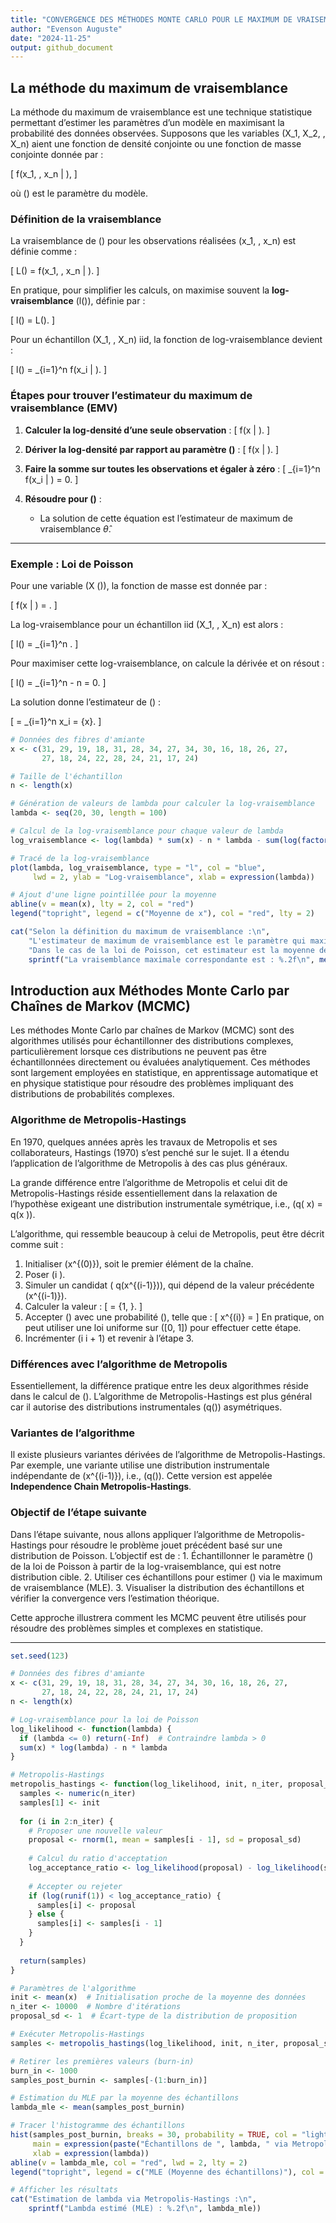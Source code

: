 ```yaml
---
title: "CONVERGENCE DES MÉTHODES MONTE CARLO POUR LE MAXIMUM DE VRAISEMBLANCEUntitled"
author: "Evenson Auguste"
date: "2024-11-25"
output: github_document
---
```


## La méthode du maximum de vraisemblance

La méthode du maximum de vraisemblance est une technique statistique permettant d’estimer les paramètres d’un modèle en maximisant la probabilité des données observées. Supposons que les variables \(X_1, X_2, \dots, X_n\) aient une fonction de densité conjointe ou une fonction de masse conjointe donnée par :

\[
f(x_1, \dots, x_n | \theta),
\]

où \(\theta\) est le paramètre du modèle.

### Définition de la vraisemblance

La vraisemblance de \(\theta\) pour les observations réalisées \(x_1, \dots, x_n\) est définie comme :

\[
L(\theta) = f(x_1, \dots, x_n | \theta).
\]

En pratique, pour simplifier les calculs, on maximise souvent la **log-vraisemblance** \(l(\theta)\), définie par :

\[
l(\theta) = \log L(\theta).
\]

Pour un échantillon \(X_1, \dots, X_n\) iid, la fonction de log-vraisemblance devient :

\[
l(\theta) = \sum_{i=1}^n \log f(x_i | \theta).
\]

### Étapes pour trouver l’estimateur du maximum de vraisemblance (EMV)

1. **Calculer la log-densité d’une seule observation** :
   \[
   \log f(x | \theta).
   \]

2. **Dériver la log-densité par rapport au paramètre \(\theta\)** :
   \[
   \frac{\partial}{\partial \theta} \log f(x | \theta).
   \]

3. **Faire la somme sur toutes les observations et égaler à zéro** :
   \[
   \sum_{i=1}^n \frac{\partial}{\partial \theta} \log f(x_i | \theta) = 0.
   \]

4. **Résoudre pour \(\theta\)** :
   - La solution de cette équation est l’estimateur de maximum de vraisemblance $\widehat{\theta}$.


---

### Exemple : Loi de Poisson

Pour une variable \(X \sim \text{Poisson}(\lambda)\), la fonction de masse est donnée par :

\[
f(x | \lambda) = \frac{e^{-\lambda} \lambda^x}{x!}.
\]

La log-vraisemblance pour un échantillon iid \(X_1, \dots, X_n\) est alors :

\[
l(\lambda) = \sum_{i=1}^n \left[ x_i \log \lambda - \lambda - \log(x_i!) \right].
\]

Pour maximiser cette log-vraisemblance, on calcule la dérivée et on résout :

\[
\frac{\partial}{\partial \lambda} l(\lambda) = \sum_{i=1}^n \frac{x_i}{\lambda} - n = 0.
\]

La solution donne l’estimateur de \(\lambda\) :

\[
\widehat{\lambda} = \frac{1}{n} \sum_{i=1}^n x_i = \bar{x}.
\]
 

```r
# Données des fibres d'amiante
x <- c(31, 29, 19, 18, 31, 28, 34, 27, 34, 30, 16, 18, 26, 27,
       27, 18, 24, 22, 28, 24, 21, 17, 24)

# Taille de l'échantillon
n <- length(x)

# Génération de valeurs de lambda pour calculer la log-vraisemblance
lambda <- seq(20, 30, length = 100)

# Calcul de la log-vraisemblance pour chaque valeur de lambda
log_vraisemblance <- log(lambda) * sum(x) - n * lambda - sum(log(factorial(x)))

# Tracé de la log-vraisemblance
plot(lambda, log_vraisemblance, type = "l", col = "blue",
     lwd = 2, ylab = "Log-vraisemblance", xlab = expression(lambda))

# Ajout d'une ligne pointillée pour la moyenne
abline(v = mean(x), lty = 2, col = "red")
legend("topright", legend = c("Moyenne de x"), col = "red", lty = 2)

cat("Selon la définition du maximum de vraisemblance :\n",
    "L'estimateur de maximum de vraisemblance est le paramètre qui maximise la probabilité des données observées.\n",
    "Dans le cas de la loi de Poisson, cet estimateur est la moyenne des observations.\n",
    sprintf("La vraisemblance maximale correspondante est : %.2f\n", mean(x)))

```


## Introduction aux Méthodes Monte Carlo par Chaînes de Markov (MCMC)

Les méthodes Monte Carlo par chaînes de Markov (MCMC) sont des algorithmes utilisés pour échantillonner des distributions complexes, particulièrement lorsque ces distributions ne peuvent pas être échantillonnées directement ou évaluées analytiquement. Ces méthodes sont largement employées en statistique, en apprentissage automatique et en physique statistique pour résoudre des problèmes impliquant des distributions de probabilités complexes.

### Algorithme de Metropolis-Hastings

En 1970, quelques années après les travaux de Metropolis et ses collaborateurs, Hastings (1970) s’est penché sur le sujet. Il a étendu l’application de l’algorithme de Metropolis à des cas plus généraux. 

La grande différence entre l’algorithme de Metropolis et celui dit de Metropolis-Hastings réside essentiellement dans la relaxation de l’hypothèse exigeant une distribution instrumentale symétrique, i.e., \(q(\tilde{x} \mid x) = q(x \mid \tilde{x})\). 

L’algorithme, qui ressemble beaucoup à celui de Metropolis, peut être décrit comme suit :

1. Initialiser \(x^{(0)}\), soit le premier élément de la chaîne.
2. Poser \(i \gets 1\).
3. Simuler un candidat \(\tilde{x} \sim q(\cdot \mid x^{(i-1)})\), qui dépend de la valeur précédente \(x^{(i-1)}\).
4. Calculer la valeur :
   \[
   \alpha = \min\left\{1, \frac{f(\tilde{x})}{f(x^{(i-1)})} \cdot \frac{q(x^{(i-1)} \mid \tilde{x})}{q(\tilde{x} \mid x^{(i-1)})} \right\}.
   \]
5. Accepter \(\tilde{x}\) avec une probabilité \(\alpha\), telle que :
   \[
   x^{(i)} =
   \begin{cases} 
   \tilde{x} & \text{avec la probabilité } \alpha, \\
   x^{(i-1)} & \text{sinon}.
   \end{cases}
   \]
   En pratique, on peut utiliser une loi uniforme sur \([0, 1]\) pour effectuer cette étape.
6. Incrémenter \(i \gets i + 1\) et revenir à l’étape 3.

### Différences avec l'algorithme de Metropolis

Essentiellement, la différence pratique entre les deux algorithmes réside dans le calcul de \(\alpha\). L’algorithme de Metropolis-Hastings est plus général car il autorise des distributions instrumentales \(q(\cdot \mid \cdot)\) asymétriques.

### Variantes de l’algorithme

Il existe plusieurs variantes dérivées de l’algorithme de Metropolis-Hastings. Par exemple, une variante utilise une distribution instrumentale indépendante de \(x^{(i-1)}\), i.e., \(q(\tilde{x})\). Cette version est appelée **Independence Chain Metropolis-Hastings**.

### Objectif de l'étape suivante

Dans l'étape suivante, nous allons appliquer l'algorithme de Metropolis-Hastings pour résoudre le problème jouet précédent basé sur une distribution de Poisson. L'objectif est de :
1. Échantillonner le paramètre \(\lambda\) de la loi de Poisson à partir de la log-vraisemblance, qui est notre distribution cible.
2. Utiliser ces échantillons pour estimer \(\lambda\) via le maximum de vraisemblance (MLE).
3. Visualiser la distribution des échantillons et vérifier la convergence vers l'estimation théorique.

Cette approche illustrera comment les MCMC peuvent être utilisés pour résoudre des problèmes simples et complexes en statistique.

---

```r
set.seed(123)

# Données des fibres d'amiante
x <- c(31, 29, 19, 18, 31, 28, 34, 27, 34, 30, 16, 18, 26, 27,
       27, 18, 24, 22, 28, 24, 21, 17, 24)
n <- length(x)

# Log-vraisemblance pour la loi de Poisson
log_likelihood <- function(lambda) {
  if (lambda <= 0) return(-Inf)  # Contraindre lambda > 0
  sum(x) * log(lambda) - n * lambda
}

# Metropolis-Hastings
metropolis_hastings <- function(log_likelihood, init, n_iter, proposal_sd) {
  samples <- numeric(n_iter)
  samples[1] <- init
  
  for (i in 2:n_iter) {
    # Proposer une nouvelle valeur
    proposal <- rnorm(1, mean = samples[i - 1], sd = proposal_sd)
    
    # Calcul du ratio d'acceptation
    log_acceptance_ratio <- log_likelihood(proposal) - log_likelihood(samples[i - 1])
    
    # Accepter ou rejeter
    if (log(runif(1)) < log_acceptance_ratio) {
      samples[i] <- proposal
    } else {
      samples[i] <- samples[i - 1]
    }
  }
  
  return(samples)
}

# Paramètres de l'algorithme
init <- mean(x)  # Initialisation proche de la moyenne des données
n_iter <- 10000  # Nombre d'itérations
proposal_sd <- 1  # Écart-type de la distribution de proposition

# Exécuter Metropolis-Hastings
samples <- metropolis_hastings(log_likelihood, init, n_iter, proposal_sd)

# Retirer les premières valeurs (burn-in)
burn_in <- 1000
samples_post_burnin <- samples[-(1:burn_in)]

# Estimation du MLE par la moyenne des échantillons
lambda_mle <- mean(samples_post_burnin)

# Tracer l'histogramme des échantillons
hist(samples_post_burnin, breaks = 30, probability = TRUE, col = "lightblue",
     main = expression(paste("Échantillons de ", lambda, " via Metropolis-Hastings")),
     xlab = expression(lambda))
abline(v = lambda_mle, col = "red", lwd = 2, lty = 2)
legend("topright", legend = c("MLE (Moyenne des échantillons)"), col = "red", lty = 2)

# Afficher les résultats
cat("Estimation de lambda via Metropolis-Hastings :\n",
    sprintf("Lambda estimé (MLE) : %.2f\n", lambda_mle))

```
